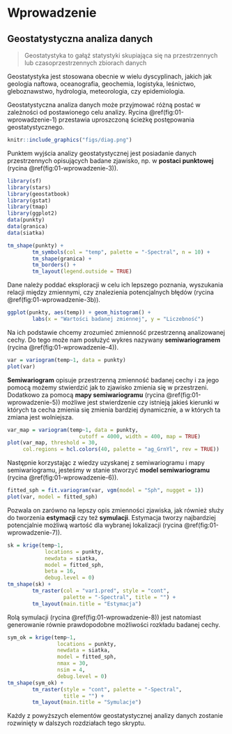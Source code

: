 
# Wprowadzenie

## Geostatystyczna analiza danych

> Geostatystyka to gałąź statystyki skupiająca się na przestrzennych lub czasoprzestrzennych zbiorach danych

Geostatystyka jest stosowana obecnie w wielu dyscyplinach, jakich jak geologia naftowa, oceanografia, geochemia, logistyka, leśnictwo, gleboznawstwo, hydrologia, meteorologia, czy epidemiologia.
<!--refs-->

Geostatystyczna analiza danych może przyjmować różną postać w zależności od postawionego celu analizy.
Rycina \@ref(fig:01-wprowadzenie-1) przestawia uproszczoną ścieżkę postępowania geostatystycznego.

```r
knitr::include_graphics("figs/diag.png")
```

Punktem wyjścia analizy geostatystycznej jest posiadanie danych przestrzennych opisujących badane zjawisko, np. w **postaci punktowej** (rycina \@ref(fig:01-wprowadzenie-3)).

```r
library(sf)
library(stars)
library(geostatbook)
library(gstat)
library(tmap)
library(ggplot2)
data(punkty)
data(granica)
data(siatka)
```

```r
tm_shape(punkty) +
        tm_symbols(col = "temp", palette = "-Spectral", n = 10) +
        tm_shape(granica) +
        tm_borders() +
        tm_layout(legend.outside = TRUE)
```

Dane należy poddać eksploracji w celu ich lepszego poznania, wyszukania relacji między zmiennymi, czy znalezienia potencjalnych błędów (rycina \@ref(fig:01-wprowadzenie-3b)).

```r
ggplot(punkty, aes(temp)) + geom_histogram() +
        labs(x = "Wartości badanej zmiennej", y = "Liczebność")
```

Na ich podstawie chcemy zrozumieć zmienność przestrzenną analizowanej cechy.
Do tego może nam posłużyć wykres nazywany **semiwariogramem** (rycina \@ref(fig:01-wprowadzenie-4)).

```r
var = variogram(temp~1, data = punkty)
plot(var)
```

**Semiwariogram** opisuje przestrzenną zmienność badanej cechy i za jego pomocą możemy stwierdzić jak to zjawisko zmienia się w przestrzeni.
Dodatkowo za pomocą **mapy semiwariogramu** (rycina \@ref(fig:01-wprowadzenie-5)) możliwe jest stwierdzenie czy istnieją jakieś kierunki w których ta cecha zmienia się zmienia bardziej dynamicznie, a w których ta zmiana jest wolniejsza.

```r
var_map = variogram(temp~1, data = punkty, 
                       cutoff = 4000, width = 400, map = TRUE)
plot(var_map, threshold = 30,
     col.regions = hcl.colors(40, palette = "ag_GrnYl", rev = TRUE)) 
```

Następnie korzystając z wiedzy uzyskanej z semiwariogramu i mapy semiwariogramu, jesteśmy w stanie stworzyć **model semiwariogramu** (rycina \@ref(fig:01-wprowadzenie-6)).

```r
fitted_sph = fit.variogram(var, vgm(model = "Sph", nugget = 1))
plot(var, model = fitted_sph)
```

Pozwala on zarówno na lepszy opis zmienności zjawiska, jak również służy do tworzenia **estymacji** czy też **symulacji**.
Estymacja tworzy najbardziej potencjalnie możliwą wartość dla wybranej lokalizacji (rycina \@ref(fig:01-wprowadzenie-7)).

```r
sk = krige(temp~1, 
            locations = punkty,
            newdata = siatka,
            model = fitted_sph,
            beta = 16, 
            debug.level = 0)
tm_shape(sk) +
        tm_raster(col = "var1.pred", style = "cont", 
                  palette = "-Spectral", title = "") +
        tm_layout(main.title = "Estymacja")
```

Rolą symulacji (rycina \@ref(fig:01-wprowadzenie-8)) jest natomiast generowanie równie prawdopodobne możliwości rozkładu badanej cechy.

```r
sym_ok = krige(temp~1, 
                locations = punkty,
                newdata = siatka, 
                model = fitted_sph,
                nmax = 30, 
                nsim = 4, 
                debug.level = 0)
tm_shape(sym_ok) +
        tm_raster(style = "cont", palette = "-Spectral",
                  title = "") +
        tm_layout(main.title = "Symulacje")
```

Każdy z powyższych elementów geostatystycznej analizy danych zostanie rozwinięty w dalszych rozdziałach tego skryptu.

<!-- po co to - prosta analiza bez kodu -->
<!-- http://dmowska-zajecia.home.amu.edu.pl/data/uploads/geostatystyka/materialy/1_wprowadzenie.html -->
